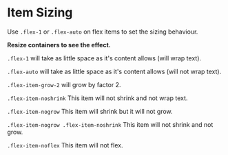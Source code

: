 

<Meta title={getTitle(__filename)} />

# Item Sizing

Use `.flex-1` or `.flex-auto` on flex items to set the sizing behaviour.

**Resize containers to see the effect.**

`.flex-1` will take as little space as it's content allows (will wrap text).

<div className="border p-2 rounded bg-weak" style={{ width: '320px', resize: 'both', overflow: 'auto' }}>
    <Story id="css-utilities-flexbox-sizing--flex-1" />
</div>

`.flex-auto` will take as little space as it's content allows (will not wrap text).

<div className="border p-2 rounded bg-weak" style={{ width: '320px', resize: 'both', overflow: 'auto' }}>
    <Story id="css-utilities-flexbox-sizing--flex-auto" />
</div>

`.flex-item-grow-2` will grow by factor 2.

<div className="border p-2 rounded bg-weak" style={{ width: '320px', resize: 'both', overflow: 'auto' }}>
    <Story id="css-utilities-flexbox-sizing--flex-item-grow" />
</div>

`.flex-item-noshrink` This item will not shrink and not wrap text.

<div className="border p-2 rounded bg-weak" style={{ width: '320px', resize: 'both', overflow: 'auto' }}>
    <Story id="css-utilities-flexbox-sizing--flex-item-no-shrink" />
</div>

`.flex-item-nogrow` This item will shrink but it will not grow.

<div className="border p-2 rounded bg-weak" style={{ width: '320px', resize: 'both', overflow: 'auto' }}>
    <Story id="css-utilities-flexbox-sizing--flex-item-no-grow" />
</div>

`.flex-item-nogrow .flex-item-noshrink` This item will not shrink and not grow.

<div className="border p-2 rounded bg-weak" style={{ width: '320px', resize: 'both', overflow: 'auto' }}>
    <Story id="css-utilities-flexbox-sizing--flex-item-no-grow-no-shrink" />
</div>

`.flex-item-noflex` This item will not flex.

<div className="border p-2 rounded bg-weak" style={{ width: '320px', resize: 'both', overflow: 'auto' }}>
    <Story id="css-utilities-flexbox-sizing--flex-item-no-flex" />
</div>

<div class="hidden">
    <Primary />
</div>
